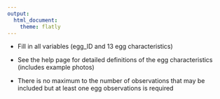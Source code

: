 ```yaml
---
output:
  html_document:
    theme: flatly
---
```


- Fill in all variables (egg_ID and 13 egg characteristics)

- See the help page for detailed definitions of the egg characteristics (includes example photos)

- There is no maximum to the number of observations that may be included but at least one egg observations is required
